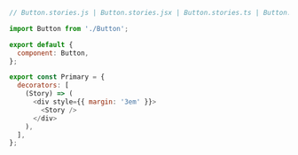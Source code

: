 ```js
// Button.stories.js | Button.stories.jsx | Button.stories.ts | Button.stories.tsx

import Button from './Button';

export default {
  component: Button,
};

export const Primary = {
  decorators: [
    (Story) => (
      <div style={{ margin: '3em' }}>
        <Story />
      </div>
    ),
  ],
};
```
